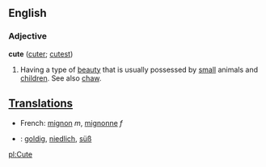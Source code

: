 ==English==
===Adjective===
'''cute''' ([[cuter]]; [[cutest]])
#Having a type of [[beauty]] that is usually possessed by [[small]] animals and [[children]]. See also [[chaw]].

==[[Translation]]s==
*French: [[mignon]] ''m'', [[mignonne]] ''f''
*{{de}}: [[goldig]], [[niedlich]], [[süß]]

[[pl:Cute]]